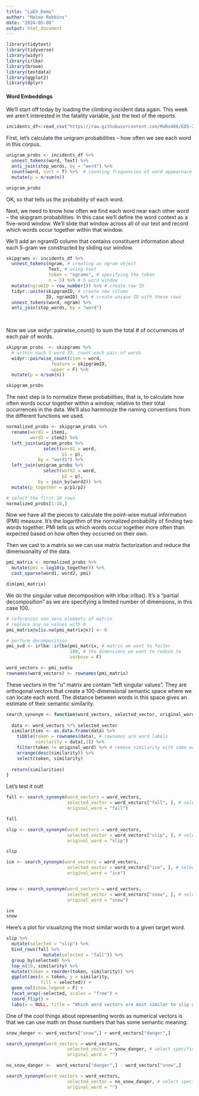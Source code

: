 ```yaml
---
title: "Lab5_Demo"
author: "Mateo Robbins"
date: "2024-05-08"
output: html_document
---
```


```r
library(tidytext)
library(tidyverse)
library(widyr) 
library(irlba)
library(broom) 
library(textdata)
library(ggplot2)
library(dplyr)
```

#### Word Embeddings

We'll start off today by loading the climbing incident data again. This week we aren't interested in the fatality variable, just the text of the reports.

```r
incidents_df<-read_csv("https://raw.githubusercontent.com/MaRo406/EDS-231-text-sentiment/main/data/climbing_reports_model_dat.csv")
```

First, let's calculate the unigram probabilities -- how often we see each word in this corpus.

```r
unigram_probs <- incidents_df %>% 
  unnest_tokens(word, Text) %>% 
  anti_join(stop_words, by = "word") %>% 
  count(word, sort = T) %>%  # counting frequencies of word appearnace
  mutate(p = n/sum(n))

unigram_probs
```

OK, so that tells us the probability of each word.

Next, we need to know how often we find each word near each other word -- the skipgram probabilities. In this case we'll define the word context as a five-word window. We'll slide that window across all of our text and record which words occur together within that window.

We'll add an ngramID column that contains constituent information about each 5-gram we constructed by sliding our window.

```r

skipgrams <- incidents_df %>% 
  unnest_tokens(ngram, # creating an ngram object
                Text, # using text
                token = "ngrams", # specifying the token
                n = 5) %>% # 5 word window
  mutate(ngramID = row_number()) %>% # create row ID
  tidyr::unite(skipgramID, # create new column
               ID, ngramID) %>% # create unique ID with these rows
  unnest_tokens(word, ngram) %>% 
  anti_join(stop_words, by = "word")
  
  
```

Now we use widyr::pairwise_count() to sum the total # of occurrences of each pair of words.

```r
skipgram_probs  <- skipgrams %>% 
  # within each 5 word ID, count each pair of words 
  widyr::pairwise_count(item = word,
                 feature = skipgramID,
                 upper = F) %>% 
  mutate(p = n/sum(n))

skipgram_probs 
```

The next step is to normalize these probabilities, that is, to calculate how often words occur together within a window, relative to their total occurrences in the data. We'll also harmnoize the naming conventions from the different functions we used.

```r
normalized_probs <- skipgram_probs %>% 
  rename(word1 = item1, 
         word2 = item2) %>% 
  left_join(unigram_probs %>% 
              select(word1 = word,
                     p1 = p),
            by = "word1") %>% 
  left_join(unigram_probs %>% 
              select(word2 = word,
                     p2 = p),
            by = join_by(word2)) %>% 
  mutate(p_together = p/p1/p2)

# select the first 10 rows
normalized_probs[1:10,]
```

Now we have all the pieces to calculate the point-wise mutual information (PMI) measure. It's the logarithm of the normalized probability of finding two words together. PMI tells us which words occur together more often than expected based on how often they occurred on their own.

Then we cast to a matrix so we can use matrix factorization and reduce the dimensionality of the data.

```r
pmi_matrix <- normalized_probs %>% 
  mutate(pmi = log10(p_together)) %>% 
  cast_sparse(word1, word2, pmi)

dim(pmi_matrix)
```

We do the singular value decomposition with irlba::irlba(). It's a "partial decomposition" as we are specifying a limited number of dimensions, in this case 100.

```r
# references non zero elements of matrix
# replace any na values with 0
pmi_matrix@x[is.na(pmi_matrix@x)] <- 0

# perform decomposition
pmi_svd <- irlba::irlba(pmi_matrix, # matrix we want to factor
                        100, # the dimensions we want to reduce to
                        verbose = F)

word_vectors <- pmi_svd$u
rownames(word_vectors) <- rownames(pmi_matrix)
```

These vectors in the "u" matrix are contain "left singular values". They are orthogonal vectors that create a 100-dimensional semantic space where we can locate each word. The distance between words in this space gives an estimate of their semantic similarity.

```r

search_synonym <- function(word_vectors, selected_vector, original_word) {
  
  data <- word_vectors %*% selected_vector
  similarities <- as.data.frame(data) %>% 
    tibble(token = rownames(data), # rownames are word labels
           similarity = data[,1]) %>% 
    filter(token != original_word) %>% # remove similarity with same word
    arrange(desc(similarity)) %>% 
    select(token, similarity)
  
  return(similarities)
}

```

Let's test it out!

```r

fall <- search_synonym(word_vectors = word_vectors,
                       selected_vector = word_vectors["fall", ], # select specific word vector
                       original_word = "fall")

fall

slip <- search_synonym(word_vectors = word_vectors,
                       selected_vector = word_vectors["slip", ], # select specific word vector
                       original_word = "slip")

slip

ice <- search_synonym(word_vectors = word_vectors,
                       selected_vector = word_vectors["ice", ], # select specific word vector
                       original_word = "ice")


snow <- search_synonym(word_vectors = word_vectors,
                       selected_vector = word_vectors["snow", ], # select specific word vector
                       original_word = "snow")

ice
snow
```

Here's a plot for visualizing the most similar words to a given target word.

```r
slip %>% 
  mutate(selected = "slip") %>% 
  bind_rows(fall %>% 
              mutate(selected = "fall")) %>% 
  group_by(selected) %>% 
  top_n(15, similarity) %>% 
  mutate(token = reorder(token, similarity)) %>% 
  ggplot(aes(x = token, y = similarity,
             fill = selected)) +
  geom_col(show.legend = F) +
  facet_wrap(~selected, scales = "free") +
  coord_flip() +
  labs(x = NULL, title = "Which word vectors are most similar to slip or fall?")
```

One of the cool things about representing words as numerical vectors is that we can use math on those numbers that has some semantic meaning.

```r

snow_danger <- word_vectors["snow",] + word_vectors["danger",]

search_synonym(word_vectors = word_vectors,
                       selected_vector = snow_danger, # select specific word vector
                       original_word = "")

no_snow_danger <-  word_vectors["danger",] - word_vectors["snow",]

search_synonym(word_vectors = word_vectors,
                       selected_vector = no_snow_danger, # select specific word vector
                       original_word = "")

```
